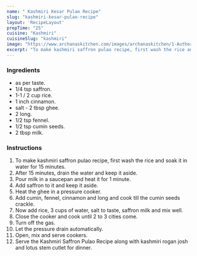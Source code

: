 ---
name: " Kashmiri Kesar Pulao Recipe"
slug: "kashmiri-kesar-pulao-recipe"
layout: 'RecipeLayout'
prepTime: "25"
cuisine: "Kashmiri"
cuisineSlug: "kashmiri"
image: "https://www.archanaskitchen.com/images/archanaskitchen/1-Author/sneha-archanaskitchen.com/Saffron_Rice_Kesar_Pulao_Yellow_Rice_-5.jpg"
excerpt: "To make kashmiri saffron pulao recipe, first wash the rice and soak it in water for 15 minutes"
---

### Ingredients

-  as per taste.
-  1/4 tsp saffron.
- 1-1 / 2 cup rice.
-  1 inch cinnamon.
-  salt - 2 tbsp ghee.
-  2 long.
-  1/2 tsp fennel.
-  1/2 tsp cumin seeds.
-  2 tbsp milk.

### Instructions

1. To make kashmiri saffron pulao recipe, first wash the rice and soak it in water for 15 minutes.
1. After 15 minutes, drain the water and keep it aside.
1. Pour milk in a saucepan and heat it for 1 minute.
1. Add saffron to it and keep it aside.
1. Heat the ghee in a pressure cooker.
1. Add cumin, fennel, cinnamon and long and cook till the cumin seeds crackle.
1. Now add rice, 3 cups of water, salt to taste, saffron milk and mix well.
1. Close the cooker and cook until 2 to 3 cities come.
1. Turn off the gas.
1. Let the pressure drain automatically.
1. Open, mix and serve cookers.
1. Serve the Kashmiri Saffron Pulao Recipe along with kashmiri rogan josh and lotus stem cutlet for dinner.
